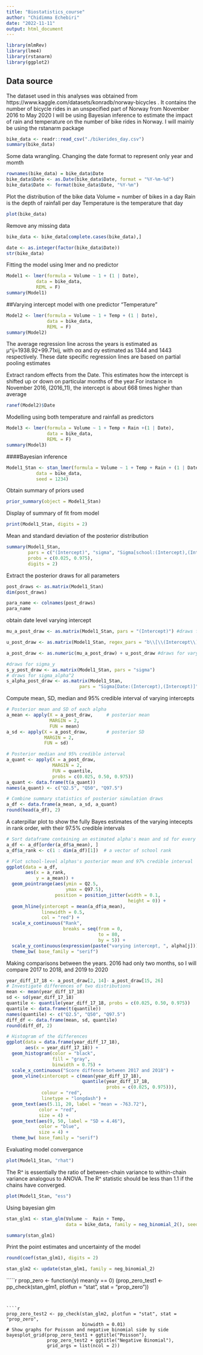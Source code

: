 ```yaml
---
title: "Biostatistics_course"
author: "Chidimma Echebiri"
date: "2022-11-11"
output: html_document
---
```


```r
library(mlmRev)
library(lme4)
library(rstanarm)
library(ggplot2)

```

## Data source
The  dataset used in this analyses was obtained from https://www.kaggle.com/datasets/konradb/norway-bicycles . It contains the number of bicycle rides in an unspecified part of Norway from November 2016 to May 2020
I will be using Bayesian inference to estimate the impact of rain and temperature on the number of bike rides in Norway. 
I will mainly be using the rstanarm package 


````r
bike_data <- readr::read_csv("./bikerides_day.csv")
summary(bike_data)
````
Some data wrangling. Changing the date format to represent only year and momth
```r
rownames(bike_data) = bike_data$Date
bike_data$Date <- as.Date(bike_data$Date, format = "%Y-%m-%d")
bike_data$Date <- format(bike_data$Date, "%Y-%m")

```

Plot the distribution of the bike data
Volume = number of bikes in a day
Rain is the depth of rainfall per day
Temperature is the temperature that day
```r
plot(bike_data)
```

Remove any missing data
```r
bike_data <- bike_data[complete.cases(bike_data),]

```
````r
date <- as.integer(factor(bike_data$Date))
str(bike_data)
````

Fitting the model using lmer and no predictor
````r
Model1 <- lmer(formula = Volume ~ 1 + (1 | Date), 
           data = bike_data, 
           REML = F)
summary(Model1)
````
##Varying intercept model with one predictor "Temperature"
````r
Model2 <- lmer(formula = Volume ~ 1 + Temp + (1 | Date),
               data = bike_data,
               REML = F)
summary(Model2)
````
The average regression line across the years is estimated as   μ^ij=1938.92+99.71xij, with σα and σy estimated as 1344 and 1443 respectively. 
These date specific regression lines are based on partial pooling estimates

Extract random effects from the Date. This estimates how the intercept is shifted up or down on particular months of the year.For instance in November 2016, (2016_11), the intercept is about 668 times higher than average
````r
ranef(Model2)$Date
````

Modelling using both temperature and rainfall as predictors
````r
Model3 <- lmer(formula = Volume ~ 1 + Temp + Rain +(1 | Date),
               data = bike_data,
               REML = F)
summary(Model3)
````
####Bayesian inference
````r
Model1_Stan <- stan_lmer(formula = Volume ~ 1 + Temp + Rain + (1 | Date), 
           data = bike_data, 
           seed = 1234)
````
Obtain summary of priors used
````r
prior_summary(object = Model1_Stan)
````
Display of summary of fit from model
````r
print(Model1_Stan, digits = 2)
````
Mean and standard deviation of the posterior distribution

````r
summary(Model1_Stan, 
        pars = c("(Intercept)", "sigma", "Sigma[school:(Intercept),(Intercept)]"),
        probs = c(0.025, 0.975),
        digits = 2)
````
Extract the posterior draws for all parameters
````r
post_draws <- as.matrix(Model1_Stan)
dim(post_draws)
````
````r
para_name <- colnames(post_draws)
para_name
````
obtain date level varying intercept 
````r
mu_a_post_draw <- as.matrix(Model1_Stan, pars = "(Intercept)") #draws for overall mean

u_post_draw <- as.matrix(Model1_Stan, regex_pars = "b\\[\\(Intercept\\) Date\\:") # draws for all dates, date level error

a_post_draw <- as.numeric(mu_a_post_draw) + u_post_draw #draws for varying intercepts in the dates

#draws for sigma_y
s_y_post_draw <- as.matrix(Model1_Stan, pars = "sigma")
# draws for sigma_alpha^2
s_alpha_post_draw <- as.matrix(Model1_Stan, 
                           pars = "Sigma[Date:(Intercept),(Intercept)]")
````

Compute mean, SD, median and 95% credible interval of varying intercepts

````r
# Posterior mean and SD of each alpha
a_mean <- apply(X = a_post_draw,     # posterior mean
                MARGIN = 2,
                FUN = mean)
a_sd <- apply(X = a_post_draw,       # posterior SD
              MARGIN = 2,
              FUN = sd)

# Posterior median and 95% credible interval
a_quant <- apply(X = a_post_draw, 
                 MARGIN = 2, 
                 FUN = quantile, 
                 probs = c(0.025, 0.50, 0.975))
a_quant <- data.frame(t(a_quant))
names(a_quant) <- c("Q2.5", "Q50", "Q97.5")

# Combine summary statistics of posterior simulation draws
a_df <- data.frame(a_mean, a_sd, a_quant)
round(head(a_df), 2)
````

A caterpillar plot to show the fully Bayes estimates of the varying intecepts in rank order, with their 97.5% credible intervals
````r
# Sort dataframe containing an estimated alpha's mean and sd for every date
a_df <- a_df[order(a_df$a_mean), ]
a_df$a_rank <- c(1 : dim(a_df)[1])  # a vector of school rank 

# Plot school-level alphas's posterior mean and 97% credible interval
ggplot(data = a_df, 
       aes(x = a_rank, 
           y = a_mean)) +
  geom_pointrange(aes(ymin = Q2.5, 
                      ymax = Q97.5),
                  position = position_jitter(width = 0.1, 
                                             height = 0)) + 
  geom_hline(yintercept = mean(a_df$a_mean), 
             linewidth = 0.5, 
             col = "red") + 
  scale_x_continuous("Rank", 
                     breaks = seq(from = 0, 
                                  to = 80, 
                                  by = 5)) + 
  scale_y_continuous(expression(paste("varying intercept, ", alpha[j]))) + 
  theme_bw( base_family = "serif")
````
Making comparisons between the years. 
2016 had only two months, so I will compare 2017 to 2018, and 2019 to 2020

````r
year_diff_17_18 <- a_post_draw[2, 14]- a_post_draw[15, 26]
# Investigate differences of two distributions
mean <- mean(year_diff_17_18)
sd <- sd(year_diff_17_18)
quantile <- quantile(year_diff_17_18, probs = c(0.025, 0.50, 0.975))
quantile <- data.frame(t(quantile))
names(quantile) <- c("Q2.5", "Q50", "Q97.5")
diff_df <- data.frame(mean, sd, quantile)
round(diff_df, 2)
````

````r
# Histogram of the differences
ggplot(data = data.frame(year_diff_17_18), 
       aes(x = year_diff_17_18)) + 
  geom_histogram(color = "black", 
                 fill = "gray", 
                 binwidth = 0.75) + 
  scale_x_continuous("Score diffence between 2017 and 2018") + 
  geom_vline(xintercept = c(mean(year_diff_17_18),
                            quantile(year_diff_17_18, 
                                     probs = c(0.025, 0.975))),
             colour = "red", 
             linetype = "longdash") + 
  geom_text(aes(5.11, 20, label = "mean = -763.72"), 
            color = "red", 
            size = 4) + 
  geom_text(aes(9, 50, label = "SD = 4.46"), 
            color = "blue", 
            size = 4) + 
  theme_bw( base_family = "serif") 

````

Evaluating model convergance
````r
plot(Model1_Stan, "rhat")
````
The R^ is essentially the ratio of between-chain variance to within-chain variance analogous to ANOVA. The R^ statistic should be less than 1.1 if the chains have converged. 

````r
plot(Model1_Stan, "ess")
````

Using bayesian glm
````r
stan_glm1 <- stan_glm(Volume ~  Rain + Temp,
                      data = bike_data, family = neg_binomial_2(), seed = 12345)
````

````r
summary(stan_glm1)
````
Print the point estimates and uncertainty of the model
````r
round(coef(stan_glm1), digits = 2)
````

````r
stan_glm2 <- update(stan_glm1, family = neg_binomial_2)
````
`````r
prop_zero <- function(y) mean(y == 0)
(prop_zero_test1 <- pp_check(stan_glm1, plotfun = "stat", stat = "prop_zero"))

````


````r
prop_zero_test2 <- pp_check(stan_glm2, plotfun = "stat", stat = "prop_zero",
                            binwidth = 0.01)
# Show graphs for Poisson and negative binomial side by side
bayesplot_grid(prop_zero_test1 + ggtitle("Poisson"),
               prop_zero_test2 + ggtitle("Negative Binomial"),
               grid_args = list(ncol = 2))
````



